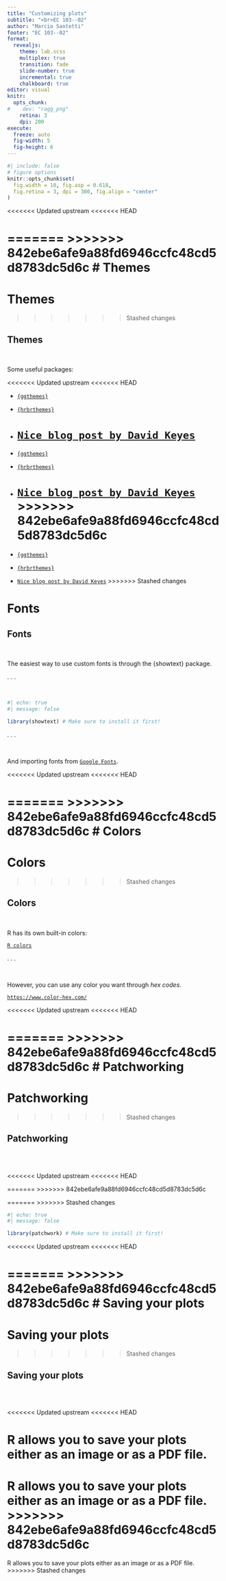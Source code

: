 ```yaml
---
title: "Customizing plots"
subtitle: "<br>EC 103--02"
author: "Marcio Santetti"
footer: "EC 103--02"
format: 
  revealjs:
    theme: lab.scss
    multiplex: true
    transition: fade
    slide-number: true
    incremental: true 
    chalkboard: true
editor: visual
knitr:
  opts_chunk:
#    dev: "ragg_png"
    retina: 3
    dpi: 200
execute:
  freeze: auto
  fig-width: 5
  fig-height: 6
---
```


```r
#| include: false
# figure options
knitr::opts_chunk$set(
  fig.width = 10, fig.asp = 0.618,
  fig.retina = 3, dpi = 300, fig.align = "center"
)
```

<<<<<<< Updated upstream
\<\<\<\<\<\<\< HEAD

======= \>\>\>\>\>\>\> 842ebe6afe9a88fd6946ccfc48cd5d8783dc5d6c \# Themes
=======
# Themes
>>>>>>> Stashed changes

## Themes

<br>

Some useful packages:

<<<<<<< Updated upstream
\<\<\<\<\<\<\< HEAD

-   [`{ggthemes}`](https://yutannihilation.github.io/allYourFigureAreBelongToUs/ggthemes/)

-   [`{hrbrthemes}`](https://github.com/hrbrmstr/hrbrthemes)

-   

    # [`Nice blog post by David Keyes`](https://rfortherestofus.com/2019/08/themes-to-improve-your-ggplot-figures/)

-   [`{ggthemes}`](https://yutannihilation.github.io/allYourFigureAreBelongToUs/ggthemes/)

-   [`{hrbrthemes}`](https://github.com/hrbrmstr/hrbrthemes)

-   [`Nice blog post by David Keyes`](https://rfortherestofus.com/2019/08/themes-to-improve-your-ggplot-figures/) \>\>\>\>\>\>\> 842ebe6afe9a88fd6946ccfc48cd5d8783dc5d6c
=======
-   [`{ggthemes}`](https://yutannihilation.github.io/allYourFigureAreBelongToUs/ggthemes/)

-   [`{hrbrthemes}`](https://github.com/hrbrmstr/hrbrthemes)

-   [`Nice blog post by David Keyes`](https://rfortherestofus.com/2019/08/themes-to-improve-your-ggplot-figures/)
>>>>>>> Stashed changes

# Fonts

## Fonts

<br>

The easiest way to use custom fonts is through the {showtext} package.

. . .

<br>

```r
#| echo: true
#| message: false

library(showtext) # Make sure to install it first!


```

. . .

<br>

And importing fonts from [`Google Fonts`](https://fonts.google.com/).

<<<<<<< Updated upstream
\<\<\<\<\<\<\< HEAD

======= \>\>\>\>\>\>\> 842ebe6afe9a88fd6946ccfc48cd5d8783dc5d6c \# Colors
=======
# Colors
>>>>>>> Stashed changes

## Colors

<br>

R has its own built-in colors:

[`R colors`](https://www.datanovia.com/en/blog/awesome-list-of-657-r-color-names/)

. . .

<br>

However, you can use any color you want through *hex codes*.

[`https://www.color-hex.com/`](https://www.color-hex.com/)

<<<<<<< Updated upstream
\<\<\<\<\<\<\< HEAD

======= \>\>\>\>\>\>\> 842ebe6afe9a88fd6946ccfc48cd5d8783dc5d6c \# Patchworking
=======
# Patchworking
>>>>>>> Stashed changes

## Patchworking

<br><br>

<<<<<<< Updated upstream
\<\<\<\<\<\<\< HEAD

======= \>\>\>\>\>\>\> 842ebe6afe9a88fd6946ccfc48cd5d8783dc5d6c

=======
>>>>>>> Stashed changes
```r
#| echo: true
#| message: false

library(patchwork) # Make sure to install it first!


```

<<<<<<< Updated upstream
\<\<\<\<\<\<\< HEAD

======= \>\>\>\>\>\>\> 842ebe6afe9a88fd6946ccfc48cd5d8783dc5d6c \# Saving your plots
=======
# Saving your plots
>>>>>>> Stashed changes

## Saving your plots

<br><br>

<<<<<<< Updated upstream
\<\<\<\<\<\<\< HEAD

# R allows you to save your plots either as an image or as a PDF file.

R allows you to save your plots either as an image or as a PDF file. \>\>\>\>\>\>\> 842ebe6afe9a88fd6946ccfc48cd5d8783dc5d6c
=======
R allows you to save your plots either as an image or as a PDF file.
>>>>>>> Stashed changes
